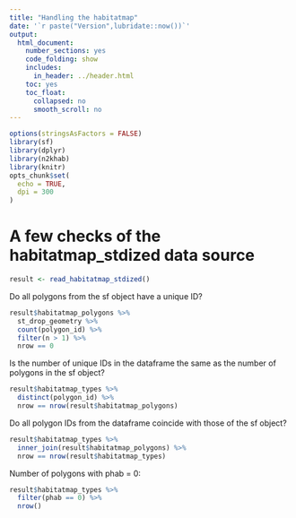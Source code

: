```yaml
---
title: "Handling the habitatmap"
date: '`r paste("Version",lubridate::now())`'
output:
  html_document:
    number_sections: yes
    code_folding: show
    includes:
      in_header: ../header.html
    toc: yes
    toc_float:
      collapsed: no
      smooth_scroll: no
---
```


```r
options(stringsAsFactors = FALSE)
library(sf)
library(dplyr)
library(n2khab)
library(knitr)
opts_chunk$set(
  echo = TRUE,
  dpi = 300
)
```


# A few checks of the habitatmap_stdized data source

```r
result <- read_habitatmap_stdized()
```


Do all polygons from the sf object have a unique ID?

```r
result$habitatmap_polygons %>% 
  st_drop_geometry %>% 
  count(polygon_id) %>% 
  filter(n > 1) %>% 
  nrow == 0
```

Is the number of unique IDs in the dataframe the same as the number of polygons in the sf object?

```r
result$habitatmap_types %>% 
  distinct(polygon_id) %>% 
  nrow == nrow(result$habitatmap_polygons)
```

Do all polygon IDs from the dataframe coincide with those of the sf object?

```r
result$habitatmap_types %>% 
  inner_join(result$habitatmap_polygons) %>% 
  nrow == nrow(result$habitatmap_types)
```

Number of polygons with phab = 0:

```r
result$habitatmap_types %>% 
  filter(phab == 0) %>% 
  nrow()
```

